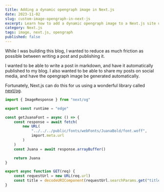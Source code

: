 ```yaml
---
title: Adding a dynamic opengraph image in Next.js
date: 2023-11-02
slug: custom-image-opengraph-in-next-js
excerpt: Learn how to add a dynamic opengraph image to a Next.js site using next/og.
category: Next.js
tags: image, next.js, opengraph
published: false
---
```


While I was building this blog, I wanted to reduce as much friction as possible between writing a post and publishing it. 

I wanted to be able to write a post in markdown, and have it automatically published to my blog. I also wanted to be able to share my posts on social media, and have the opengraph image be generated automatically.

Fortunately, Next.js can do this for us using a wonderful library called [next/og](https://nextjs.org/docs/app/building-your-application/optimizing/metadata#dynamic-image-generation).

```typescript
import { ImageResponse } from "next/og"

export const runtime = "edge"

const getJuanaFont = async () => {
	const response = await fetch(
		new URL(
			"../../../public/fonts/webFonts/JuanaBold/font.woff",
			import.meta.url
		)
	)
	const Juana = await response.arrayBuffer()

	return Juana
}

export async function GET(req) {
	const requestUrl = new URL(req.url)
	const title = decodeURIComponent(requestUrl.searchParams.get("title") || "")
}
```
